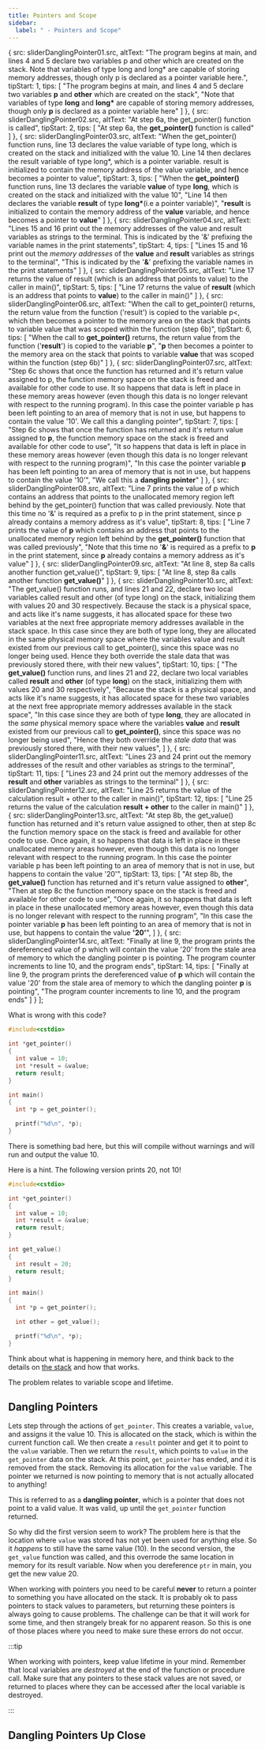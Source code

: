 ```yaml
---
title: Pointers and Scope
sidebar:
  label: " - Pointers and Scope"
---
```





  {
    src: sliderDanglingPointer01.src,
    altText: "The program begins at main, and lines 4 and 5 declare two variables p and other which are created on the stack. Note that variables of type long and long* are capable of storing memory addresses, though only p is declared as a pointer variable here.",
    tipStart: 1,
    tips: [
      "The program begins at main, and lines 4 and 5 declare two variables <strong>p</strong> and <strong>other</strong> which are created on the stack", 
      "Note that variables of type <strong>long</strong> and <strong>long*</strong> are capable of storing memory addresses, though only <strong>p</strong> is declared as a pointer variable here"
    ]
  },
  {
    src: sliderDanglingPointer02.src,
    altText: "At step 6a, the get_pointer() function is called",
    tipStart: 2,
    tips: [
      "At step 6a, the <strong>get_pointer()</strong> function is called"
    ]
  },
  {
    src: sliderDanglingPointer03.src,
    altText: "When the get_pointer() function runs, line 13 declares the value variable of type long, which is created on the stack and initialized with the value 10. Line 14 then declares the result variable of type long*, which is a pointer variable. result is initialized to contain the memory address of the value variable, and hence becomes a pointer to value",
    tipStart: 3,
    tips: [
      "When the <strong>get_pointer()</strong> function runs, line 13 declares the variable <strong>value</strong> of type <strong>long</strong>, which is created on the stack and initialized with the value 10",
      "Line 14 then declares the variable <strong>result</strong> of type <strong>long*</strong>(i.e a pointer variable)",
      "<strong>result</strong> is initialized to contain the memory address of the <strong>value</strong> variable, and hence becomes a pointer to <strong>value</strong>"
    ]
  },
  {
    src: sliderDanglingPointer04.src,
    altText: "Lines 15 and 16 print out the memory addresses of the value and result variables as strings to the terminal. This is indicated by the '&' prefixing the variable names in the print statements",
    tipStart: 4,
    tips: [
      "Lines 15 and 16 print out the <em>memory addresses</em> of the <strong>value</strong> and <strong>result</strong> variables as strings to the terminal",
      "This is indicated by the '<strong>&</strong>' prefixing the variable names in the print statements"
    ]
  },
  {
    src: sliderDanglingPointer05.src,
    altText: "Line 17 returns the value of result (which is an address that points to value) to the caller in main()",
    tipStart: 5,
    tips: [
      "Line 17 returns the value of <strong>result</strong> (which is an address that points to <strong>value</strong>) to the caller in main()"
    ]
  },
  {
    src: sliderDanglingPointer06.src,
    altText: "When the call to get_pointer() returns, the return value from the function ('result') is copied to the variable p<, which then becomes a pointer to the memory area on the stack that points to variable value that was scoped within the function (step 6b)",
    tipStart: 6,
    tips: [
      "When the call to <strong>get_pointer()</strong> returns, the return value from the function ('<strong>result</strong>') is copied to the variable <strong>p</strong>",
      "<strong>p</strong> then becomes a pointer to the memory area on the stack that points to variable <strong>value</strong> that was scoped within the function (step 6b)"
    ]
  },
  {
    src: sliderDanglingPointer07.src,
    altText: "Step 6c shows that once the function has returned and it's return value assigned to p, the function memory space on the stack is freed and available for other code to use. It so happens that data is left in place in these memory areas however (even though this data is no longer relevant with respect to the running program). In this case the pointer variable p has been left pointing to an area of memory that is not in use, but happens to contain the value '10'. We call this a dangling pointer",
    tipStart: 7,
    tips: [
      "Step 6c shows that once the function has returned and it's return value assigned to <strong>p</strong>, the function memory space on the stack is freed and available for other code to use",
      "It so happens that data is left in place in these memory areas however (even though this data is no longer relevant with respect to the running program)",
      "In this case the pointer variable <strong>p</strong> has been left pointing to an area of memory that is not in use, but happens to contain the value '10'",
      "We call this a <strong>dangling pointer</strong>"
    ]
  },
  {
    src: sliderDanglingPointer08.src,
    altText: "Line 7 prints the value of p which contains an address that points to the unallocated memory region left behind by the get_pointer() function that was called previously. Note that this time no '&' is required as a prefix to p in the print statement, since p already contains a memory address as it's value",
    tipStart: 8,
    tips: [
      "Line 7 prints the value of <strong>p</strong> which contains an address that points to the unallocated memory region left behind by the <strong>get_pointer()</strong> function that was called previously",
      "Note that this time no '<strong>&</strong>' is required as a prefix to <strong>p</strong> in the print statement, since <strong>p</strong> already contains a memory address as it's value" 
    ]
  },
  {
    src: sliderDanglingPointer09.src,
    altText: "At line 8, step 8a calls another function get_value()",
    tipStart: 9,
    tips: [
      "At line 8, step 8a calls another function <strong>get_value()</strong>"
    ]
  },
  {
    src: sliderDanglingPointer10.src,
    altText: "The get_value() function runs, and lines 21 and 22, declare two local variables called result and other (of type long) on the stack, initializing them with values 20 and 30 respectively. Because the stack is a physical space, and acts like it's name suggests, it has allocated space for these two variables at the next free appropriate memory addresses available in the stack space. In this case since they are both of type long, they are allocated in the same physical memory space where the variables value and result existed from our previous call to get_pointer(), since this space was no longer being used. Hence they both override the stale data that was previously stored there, with their new values",
    tipStart: 10,
    tips: [
      "The <strong>get_value()</strong> function runs, and lines 21 and 22, declare two local variables called <strong>result</strong> and <strong>other</strong> (of type <strong>long</strong>) on the stack, initializing them with values 20 and 30 respectively",
      "Because the stack is a physical space, and acts like it's name suggests, it has allocated space for these two variables at the next free appropriate memory addresses available in the stack space",
      "In this case since they are both of type <strong>long</strong>, they are allocated in the <em>same</em> physical memory space where the variables <strong>value</strong> and <strong>result</strong> existed from our previous call to <strong>get_pointer()</strong>, since this space was no longer being used",
      "Hence they both override the <em>stale data</em> that was previously stored there, with their new values",
    ]
  },
  {
    src: sliderDanglingPointer11.src,
    altText: "Lines 23 and 24 print out the memory addresses of the result and other variables as strings to the terminal",
    tipStart: 11,
    tips: [
      "Lines 23 and 24 print out the memory addresses of the <strong>result</strong> and <strong>other</strong> variables as strings to the terminal"
    ]
  },
  {
    src: sliderDanglingPointer12.src,
    altText: "Line 25 returns the value of the calculation result + other to the caller in main()",
    tipStart: 12,
    tips: [
      "Line 25 returns the value of the calculation <strong>result + other</strong> to the caller in main()"
    ]
  },
  {
    src: sliderDanglingPointer13.src,
    altText: "At step 8b, the get_value() function has returned and it's return value assigned to other, then at step 8c the function memory space on the stack is freed and available for other code to use. Once again, it so happens that data is left in place in these unallocated memory areas however, even though this data is no longer relevant with respect to the running program. In this case the pointer variable p has been left pointing to an area of memory that is not in use, but happens to contain the value '20'",
    tipStart: 13,
    tips: [
      "At step 8b, the <strong>get_value()</strong> function has returned and it's return value assigned to <strong>other</strong>", 
      "Then at step 8c the function memory space on the stack is freed and available for other code to use",
      "Once again, it so happens that data is left in place in these unallocated memory areas however, even though this data is no longer relevant with respect to the running program",
      "In this case the pointer variable <strong>p</strong> has been left pointing to an area of memory that is not in use, but happens to contain the value <strong>'20'</strong>",
    ]
  },
  {
    src: sliderDanglingPointer14.src,
    altText: "Finally at line 9, the program prints the dereferenced value of p which will contain the value '20' from the stale area of memory to which the dangling pointer p is pointing. The program counter increments to line 10, and the program ends",
    tipStart: 14,
    tips: [
      "Finally at line 9, the program prints the dereferenced value of <strong>p</strong> which will contain the value '20' from the stale area of memory to which the dangling pointer <strong>p</strong> is pointing",
      "The program counter increments to line 10, and the program ends"
    ]
  }
];


What is wrong with this code?

```cpp
#include<cstdio>

int *get_pointer()
{
  int value = 10;
  int *result = &value;
  return result;
}

int main()
{
  int *p = get_pointer();

  printf("%d\n", *p);
}
```

There is something bad here, but this will compile without warnings and will run and output the value 10.

Here is a hint. The following version prints 20, not 10!

```cpp
#include<cstdio>

int *get_pointer()
{
  int value = 10;
  int *result = &value;
  return result;
}

int get_value()
{
  int result = 20;
  return result;
}

int main()
{
  int *p = get_pointer();

  int other = get_value();

  printf("%d\n", *p);
}
```

Think about what is happening in memory here, and think back to the details on [the stack](../../../2-organising-code/1-concepts/01-1-the-stack) and how that works.

The problem relates to variable scope and lifetime.

## Dangling Pointers

Lets step through the actions of `get_pointer`. This creates a variable, `value`, and assigns it the value 10. This is allocated on the stack, which is within the current function call. We then create a `result` pointer and get it to point to the `value` variable. Then we return the `result`, which points to `value` in the `get_pointer` data on the stack. At this point, `get_pointer` has ended, and it is removed from the stack. Removing its allocation for the `value` variable. The pointer we returned is now pointing to memory that is not actually allocated to anything!

This is referred to as a **dangling pointer**, which is a pointer that does not point to a valid value. It was valid, up until the `get_pointer` function returned.

So why did the first version seem to work? The problem here is that the location where `value` was stored has not yet been used for anything else. So it *happens* to still have the same value (10). In the second version, the `get_value` function was called, and this overrode the same location in memory for its result variable. Now when you dereference `ptr` in main, you get the new value 20.

When working with pointers you need to be careful **never** to return a pointer to something you have allocated on the stack. It is probably ok to pass pointers to stack values to parameters, but returning these pointers is always going to cause problems. The challenge can be that it will work for some time, and then strangely break for no apparent reason. So this is one of those places where you need to make sure these errors do not occur.

:::tip

When working with pointers, keep value lifetime in your mind. Remember that local variables are *destroyed* at the end of the function or procedure call. Make sure that any pointers to these stack values are not saved, or returned to places where they can be accessed after the local variable is destroyed.

:::

## Dangling Pointers Up Close

<MySwiper client:only height="" images={sliderDanglingPointer}></MySwiper>
